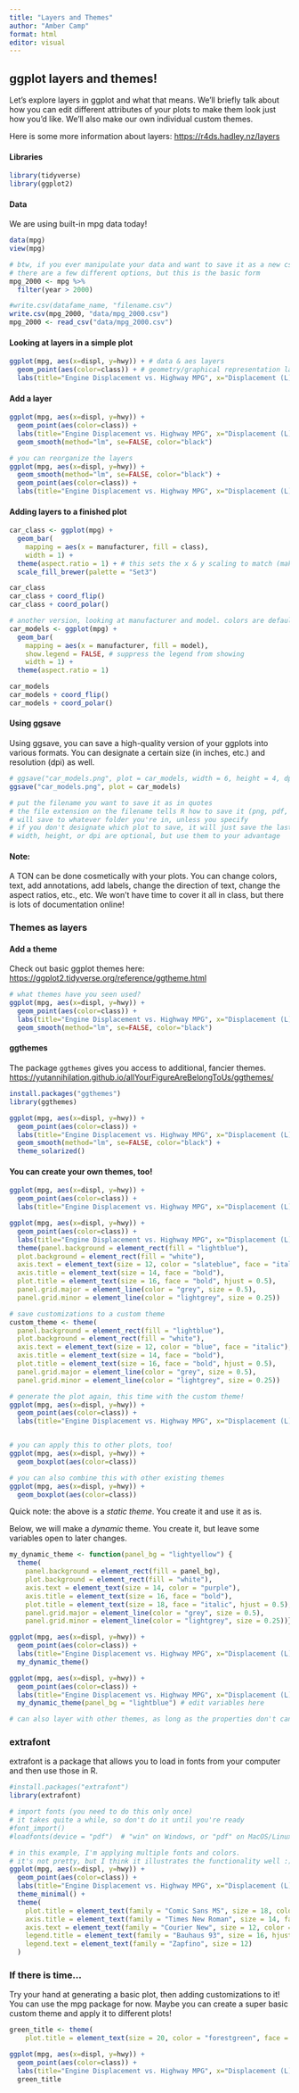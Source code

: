 ```yaml
---
title: "Layers and Themes"
author: "Amber Camp"
format: html
editor: visual
---
```


## ggplot layers and themes!

Let's explore layers in ggplot and what that means. We'll briefly talk about how you can edit different attributes of your plots to make them look just how you'd like. We'll also make our own individual custom themes.

Here is some more information about layers: <https://r4ds.hadley.nz/layers>

#### Libraries

```r
library(tidyverse)
library(ggplot2)
```

#### Data

We are using built-in mpg data today!

```r
data(mpg)
view(mpg)

# btw, if you ever manipulate your data and want to save it as a new csv use this write.csv
# there are a few different options, but this is the basic form
mpg_2000 <- mpg %>% 
  filter(year > 2000)

#write.csv(datafame_name, "filename.csv")
write.csv(mpg_2000, "data/mpg_2000.csv")
mpg_2000 <- read_csv("data/mpg_2000.csv")
```

#### Looking at layers in a simple plot

```r
ggplot(mpg, aes(x=displ, y=hwy)) + # data & aes layers
  geom_point(aes(color=class)) + # geometry/graphical representation layer
  labs(title="Engine Displacement vs. Highway MPG", x="Displacement (L)", y="Highway MPG") # labels layer
```

#### Add a layer

```r
ggplot(mpg, aes(x=displ, y=hwy)) +
  geom_point(aes(color=class)) + 
  labs(title="Engine Displacement vs. Highway MPG", x="Displacement (L)", y="Highway MPG") +
  geom_smooth(method="lm", se=FALSE, color="black") 

# you can reorganize the layers
ggplot(mpg, aes(x=displ, y=hwy)) +
  geom_smooth(method="lm", se=FALSE, color="black") +
  geom_point(aes(color=class)) + 
  labs(title="Engine Displacement vs. Highway MPG", x="Displacement (L)", y="Highway MPG") 
```

#### Adding layers to a finished plot

```r
car_class <- ggplot(mpg) + 
  geom_bar(
    mapping = aes(x = manufacturer, fill = class),
    width = 1) + 
  theme(aspect.ratio = 1) + # this sets the x & y scaling to match (makes the plot a square)
  scale_fill_brewer(palette = "Set3")

car_class
car_class + coord_flip()
car_class + coord_polar()

# another version, looking at manufacturer and model. colors are default
car_models <- ggplot(mpg) + 
  geom_bar(
    mapping = aes(x = manufacturer, fill = model), 
    show.legend = FALSE, # suppress the legend from showing
    width = 1) + 
  theme(aspect.ratio = 1) 

car_models
car_models + coord_flip()
car_models + coord_polar()
```

#### Using ggsave

Using ggsave, you can save a high-quality version of your ggplots into various formats. You can designate a certain size (in inches, etc.) and resolution (dpi) as well.

```r
# ggsave("car_models.png", plot = car_models, width = 6, height = 4, dpi = 300)
ggsave("car_models.png", plot = car_models)

# put the filename you want to save it as in quotes
# the file extension on the filename tells R how to save it (png, pdf, jpg)
# will save to whatever folder you're in, unless you specify
# if you don't designate which plot to save, it will just save the last plot generated
# width, height, or dpi are optional, but use them to your advantage
```

#### Note:

A TON can be done cosmetically with your plots. You can change colors, text, add annotations, add labels, change the direction of text, change the aspect ratios, etc., etc. We won't have time to cover it all in class, but there is lots of documentation online!

### Themes as layers

#### Add a theme

Check out basic ggplot themes here: <https://ggplot2.tidyverse.org/reference/ggtheme.html>

```r
# what themes have you seen used?
ggplot(mpg, aes(x=displ, y=hwy)) +
  geom_point(aes(color=class)) + 
  labs(title="Engine Displacement vs. Highway MPG", x="Displacement (L)", y="Highway MPG") +
  geom_smooth(method="lm", se=FALSE, color="black") 

```

#### ggthemes

The package `ggthemes` gives you access to additional, fancier themes. <https://yutannihilation.github.io/allYourFigureAreBelongToUs/ggthemes/>

```r
install.packages("ggthemes")
library(ggthemes)

ggplot(mpg, aes(x=displ, y=hwy)) +
  geom_point(aes(color=class)) + 
  labs(title="Engine Displacement vs. Highway MPG", x="Displacement (L)", y="Highway MPG") +
  geom_smooth(method="lm", se=FALSE, color="black") +
  theme_solarized()
```

#### You can create your own themes, too!

```r
ggplot(mpg, aes(x=displ, y=hwy)) +
  geom_point(aes(color=class)) +
  labs(title="Engine Displacement vs. Highway MPG", x="Displacement (L)", y="Highway MPG")

ggplot(mpg, aes(x=displ, y=hwy)) +
  geom_point(aes(color=class)) +
  labs(title="Engine Displacement vs. Highway MPG", x="Displacement (L)", y="Highway MPG") +
  theme(panel.background = element_rect(fill = "lightblue"),
  plot.background = element_rect(fill = "white"),
  axis.text = element_text(size = 12, color = "slateblue", face = "italic"),
  axis.title = element_text(size = 14, face = "bold"),
  plot.title = element_text(size = 16, face = "bold", hjust = 0.5),
  panel.grid.major = element_line(color = "grey", size = 0.5),
  panel.grid.minor = element_line(color = "lightgrey", size = 0.25))

# save customizations to a custom theme
custom_theme <- theme(
  panel.background = element_rect(fill = "lightblue"),
  plot.background = element_rect(fill = "white"),
  axis.text = element_text(size = 12, color = "blue", face = "italic"),
  axis.title = element_text(size = 14, face = "bold"),
  plot.title = element_text(size = 16, face = "bold", hjust = 0.5),
  panel.grid.major = element_line(color = "grey", size = 0.5),
  panel.grid.minor = element_line(color = "lightgrey", size = 0.25))

# generate the plot again, this time with the custom theme!
ggplot(mpg, aes(x=displ, y=hwy)) +
  geom_point(aes(color=class)) +
  labs(title="Engine Displacement vs. Highway MPG", x="Displacement (L)", y="Highway MPG")


# you can apply this to other plots, too!
ggplot(mpg, aes(x=displ, y=hwy)) +
  geom_boxplot(aes(color=class))

# you can also combine this with other existing themes
ggplot(mpg, aes(x=displ, y=hwy)) +
  geom_boxplot(aes(color=class)) 
```

Quick note: the above is a *static theme*. You create it and use it as is.

Below, we will make a *dynamic* theme. You create it, but leave some variables open to later changes.

```r
my_dynamic_theme <- function(panel_bg = "lightyellow") {
  theme(
    panel.background = element_rect(fill = panel_bg),
    plot.background = element_rect(fill = "white"),
    axis.text = element_text(size = 14, color = "purple"),
    axis.title = element_text(size = 16, face = "bold"),
    plot.title = element_text(size = 18, face = "italic", hjust = 0.5),
    panel.grid.major = element_line(color = "grey", size = 0.5),
    panel.grid.minor = element_line(color = "lightgrey", size = 0.25))}

ggplot(mpg, aes(x=displ, y=hwy)) +
  geom_point(aes(color=class)) +
  labs(title="Engine Displacement vs. Highway MPG", x="Displacement (L)", y="Highway MPG") +
  my_dynamic_theme()

ggplot(mpg, aes(x=displ, y=hwy)) +
  geom_point(aes(color=class)) +
  labs(title="Engine Displacement vs. Highway MPG", x="Displacement (L)", y="Highway MPG") +
  my_dynamic_theme(panel_bg = "lightblue") # edit variables here

# can also layer with other themes, as long as the properties don't cancel each other out
```

### extrafont

extrafont is a package that allows you to load in fonts from your computer and then use those in R.

```r
#install.packages("extrafont")
library(extrafont)

# import fonts (you need to do this only once)
# it takes quite a while, so don't do it until you're ready
#font_import()  
#loadfonts(device = "pdf")  # "win" on Windows, or "pdf" on MacOS/Linux

# in this example, I'm applying multiple fonts and colors.
# it's not pretty, but I think it illustrates the functionality well :)
ggplot(mpg, aes(x=displ, y=hwy)) +
  geom_point(aes(color=class)) +
  labs(title="Engine Displacement vs. Highway MPG", x="Displacement (L)", y="Highway MPG") +
  theme_minimal() +
  theme(
    plot.title = element_text(family = "Comic Sans MS", size = 18, color = "orange", face = "bold", hjust = 0.5),
    axis.title = element_text(family = "Times New Roman", size = 14, face = "italic"),
    axis.text = element_text(family = "Courier New", size = 12, color = "red", face = "bold"),
    legend.title = element_text(family = "Bauhaus 93", size = 16, hjust = 0.5),
    legend.text = element_text(family = "Zapfino", size = 12)
  )

```

### If there is time...

Try your hand at generating a basic plot, then adding customizations to it! You can use the mpg package for now. Maybe you can create a super basic custom theme and apply it to different plots!

```r

green_title <- theme(
    plot.title = element_text(size = 20, color = "forestgreen", face = "italic", hjust = 0.5))

ggplot(mpg, aes(x=displ, y=hwy)) +
  geom_point(aes(color=class)) +
  labs(title="Engine Displacement vs. Highway MPG", x="Displacement (L)", y="Highway MPG") +
  green_title
```
